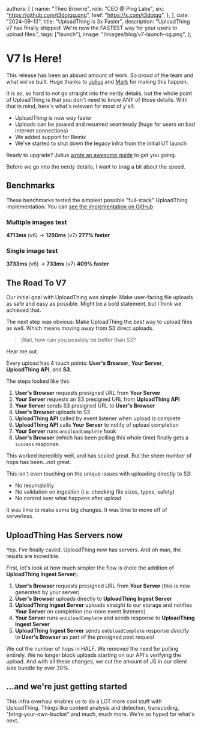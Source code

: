 
  authors: [
    {
      name: "Theo Browne",
      role: "CEO @ Ping Labs",
      src: "https://github.com/t3dotgg.png",
      href: "https://x.com/t3dotgg",
    },
  ],
  date: "2024-09-13",
  title: "UploadThing is 3x Faster",
  description:
    "UploadThing v7 has finally shipped! We're now the FASTEST way for your users to upload files.",
  tags: ["launch"],
  image: "/images/blog/v7-launch-og.png",
};



# V7 Is Here!

This release has been an absurd amount of work. So proud of the team and what
we've built. Huge thanks to [Julius](https://x.com/jullerino) and
[Mark](https://twitter.com/r_marked) for making this happen.

It is so, so hard to not go straight into the nerdy details, but the whole point
of UploadThing is that you don't need to know ANY of those details. With that in
mind, here's what's relevant for most of y'all:

- UploadThing is now _way_ faster
- Uploads can be paused and resumed seamlessly (huge for users on bad internet
  connections)
- We added support for Remix
- We've started to shut down the legacy infra from the initial UT launch

Ready to upgrade? Julius
[wrote an awesome guide](https://docs.uploadthing.com/v7) to get you going.

Before we go into the nerdy details, I want to brag a bit about the speed.

## Benchmarks

These benchmarks tested the simplest possible "full-stack" UploadThing
implementation. You can
[see the implementation on GitHub](https://github.com/t3dotgg/ut-v6-bench)

### Multiple images test

**4713ms** (v6) -> **1250ms** (v7) **277% faster**

### Single image test

**3733ms** (v6) -> **733ms** (v7) **409% faster**

## The Road To V7

Our initial goal with UploadThing was simple: Make user-facing file uploads as
safe and easy as possible. Might be a bold statement, but I think we achieved
that.

The next step was obvious: Make UploadThing the _best_ way to upload files as
well. Which means moving away from S3 direct uploads.

> Wait, how can you possibly be better than S3?

Hear me out.

Every upload has 4 touch points: **User's Browser**, **Your Server**,
**UploadThing API**, and **S3**.

The steps looked like this:

1. **User's Browser** requests presigned URL from **Your Server**
2. **Your Server** requests an S3 presigned URL from **UploadThing API**
3. **Your Server** sends S3 presigned URL to **User's Browser**
4. **User's Browser** uploads to S3
5. **UploadThing API** called by event listener when upload is complete
6. **UploadThing API** calls **Your Server** to notify of upload completion
7. **Your Server** runs `onUploadComplete` hook
8. **User's Browser** (which has been polling this whole time) finally gets a
   `success` response.

This worked incredibly well, and has scaled great. But the sheer number of hops
has been...not great.

This isn't even touching on the unique issues with uploading directly to S3:

- No resumability
- No validation on ingestion (i.e. checking file sizes, types, safety)
- No control over what happens after upload

It was time to make some big changes. It was time to move off of serverless.

## UploadThing Has Servers now

Yep. I've finally caved. UploadThing now has servers. And oh man, the results
are incredible.

First, let's look at how much simpler the flow is (note the addition of
**UploadThing Ingest Server**):

1. **User's Browser** requests presigned URL from **Your Server** (this is now
   generated by your server)
2. **User's Browser** uploads directly to **UploadThing Ingest Server**
3. **UploadThing Ingest Server** uploads straight to our storage and notifies
   **Your Server** on completion (no more event listeners)
4. **Your Server** runs `onUploadComplete` and sends response to **UploadThing
   Ingest Server**
5. **UploadThing Ingest Server** sends `onUploadComplete` response _directly_ to
   **User's Browser** as part of the presigned post request

We cut the number of hops in HALF. We removed the need for polling entirely. We
no longer block uploads starting on our API's verifying the upload. And with all
these changes, we cut the amount of JS in our client side bundle by over 30%.

## ...and we're just getting started

This infra overhaul enables us to do a LOT more cool stuff with UploadThing.
Things like content analysis and detection, transcoding, "bring-your-own-bucket"
and much, much more. We're so hyped for what's next.
